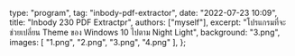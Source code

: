 
  type: "program",
  tag: "inbody-pdf-extractor",
  date: "2022-07-23 10:09",
  title: "Inbody 230 PDF Extractpr",
  authors: ["myself"],
  excerpt: "โปรแกรมที่จะช่วยเปลี่ยน Theme ของ Windows 10 ไปตาม Night Light",
  background: "3.png",
  images: [
    "1.png",
    "2.png",
    "3.png",
    "4.png"
  ],
};